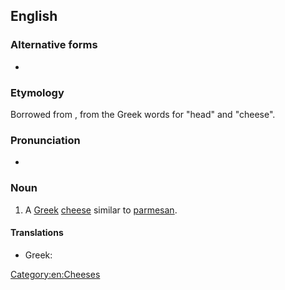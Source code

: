==English==
{{wikipedia}}

===Alternative forms===
* {{l|en|kefalotiri}}

===Etymology===
Borrowed from {{bor|en|el|κεφαλοτύρι}}, from the Greek words for "head" and "cheese".<!--''kephalos'' head + ''tyros'' (MGk ''tyri'') cheese-->

===Pronunciation===
* {{IPA|en|/ˌkɛfələʊˈtɪɹi/}}

===Noun===
{{en-noun|-}}

# A [[Greek]] [[cheese]] similar to [[parmesan]].

====Translations====
{{trans-top|cheese}}
{{trans-mid}}
* Greek: {{t+|el|κεφαλοτύρι}}
{{trans-bottom}}

[[Category:en:Cheeses]]